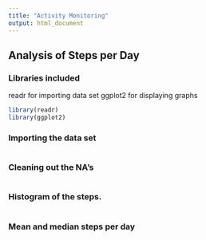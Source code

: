```yaml
---
title: "Activity Monitoring"
output: html_document
---
```

## Analysis of Steps per Day

### Libraries included
readr for importing data set
ggplot2 for displaying graphs

```r
library(readr)
library(ggplot2)
```

### Importing the data set
```r

```

### Cleaning out the NA's
```r

```

### Histogram of the steps.
```r

```

### Mean and median steps per day
```r

```

